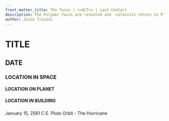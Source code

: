 ```yaml
---
front_matter_title: The Twins | <<ACT>> | Last Contact
description: The Polymer Twins are resealed and  Colonists return to Pluto under the leadership of Jaedon.
author: Josie Troiani
---
```

# TITLE

## DATE

### LOCATION IN SPACE

#### LOCATION ON PLANET

##### LOCATION IN BUILDING

January 15, 2561 C.E.
Pluto Orbit - The Hurricane
